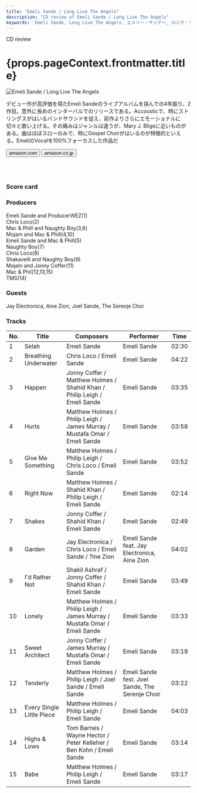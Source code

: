 ```yaml
---
title: "Emeli Sande / Long Live The Angels"
description: "CD review of Emeli Sande / Long Live The Angels"
keywords: 'Emeli Sande, Long Live The Angels, エメリー・サンデー, ロング・ライブ・ザ・エンジェルズ'
---
```




<p className="largeP">CD review</p>
<h1 className="h1--no--margin">{props.pageContext.frontmatter.title}</h1>

<Row  className="image-card-group">
	<Column colMd={"4"} colLg={"4"} noGutterMdLeft="">
       <ImageCard>

![Emeli Sande / Long Live The Angels](../../images/cd/emelisande2L.jpg) 

</ImageCard>
	</Column>
	<Column colMd={"8"} colLg={"8"} noGutterMdLeft="">
	<p>
	デビュー作が高評価を得たEmeli Sandeのライブアルバムを挟んでの4年振り、2作目。意外に長めのインターバルでのリリースである。Accousticで、時にストリングスがはいるバンドサウンドを従え、前作よりさらにエモーショナルに切々と歌い上げる。その痛みはジャンルは違うが、Mary J. Bligeに近いものがある。曲はほぼスローのみで、時にGospel Choirがはいるのが特徴的といえる。EmeliのVocalを100%フォーカスした作品だ
	</p>
    <div>
	  <Button href="https://amzn.to/2FoVz01" kind="primary" size="small" renderIcon={ArrowUpRight24}>
      amazon.com
    </Button>
    <Button href="https://amzn.to/30XYxRo" kind="secondary" size="small" renderIcon={ArrowUpRight24}>
      amazon.co.jp
    </Button>
	</div>
	<a href="https://geo.music.apple.com/jp/album/long-live-the-angels-deluxe/1440896806?mt=1&app=music&ls=1&at=11lcug" style="display:inline-block;overflow:hidden;background:url(https://linkmaker.itunes.apple.com/ja-jp/lockup.svg?releaseDate=2016-11-11&kind=album&bubble=apple_music&style=mono-black) no-repeat;width:180px;height:45px;"></a>
	<a href="https://geo.music.apple.com/jp/album/long-live-the-angels-deluxe/1153700459?app=itunes&at=11lcug" style="display:inline-block;overflow:hidden;background:url(https://linkmaker.itunes.apple.com/ja-jp/badge-lrg.svg?releaseDate=2016-11-11T00:00:00Z&kind=album&bubble=itunes_music) no-repeat;width:140px;height:45px;"></a>
	</Column>
</Row>
<Row >
	<Column colMd={"4"} colLg={"4"} noGutterMdLeft="">
<div>
    <h3>Score card</h3>
		<SliderJS1 value="5" />
    <SliderJS2 value="2" />
		<SliderJS3 value="1" />
    <SliderJS4 value="8" />
</div>
</Column>
<Column colMd={"8"} colLg={"8"} noGutterMdLeft="">
<div>
<h3>Producers</h3>
<p>
	Emeli Sande and ProducerWEZ(1)
	<br/>Chris Loco(2)
	<br/>Mac & Phill and Naughty Boy(3,6)
	<br/>Mojam and Mac & Phill(4,10)
	<br/>Emeli Sande and Mac & Phill(5)
	<br/>Naughty Boy(7)
	<br/>Chris Loco(8)
	<br/>Shakavelli and Naughty Boy(9)
	<br/>Mojam and Jonny Coffer(11)
	<br/>Mac & Phil(12,13,15)
	<br/>TMS(14)
</p>
<h3>Guests</h3>
<p>
	Jay Electronica, Aine Zion, Joel Sande, The Serenje Choi
</p>
</div>
</Column>
</Row>

<h3>Tracks</h3>

| No. |	 Title                    |	 Composers                                                               	|	 Performer                                      |	 Time	|
| --- |	------------------------- | ------------------------------------------------------------------------- | ----------------------------------------------- | ----- |
|	1	  |	Selah                    	| Emeli Sande                                                              	|	Emeli Sande                                    	|	02:30 |
|	2	  |	Breathing Underwater     	| Chris Loco / Emeli Sande                                                 	|	Emeli Sande                                    	|	04:22 |
|	3	  |	Happen                   	| Jonny Coffer / Matthew Holmes / Shahid Khan / Philip Leigh / Emeli Sande 	|	Emeli Sande                                    	|	03:35 |
|	4	  |	Hurts                    	| Matthew Holmes / Philip Leigh / James Murray / Mustafa Omar / Emeli Sande	|	Emeli Sande                                    	|	03:58 |
|	5	  |	Give Me Something        	| Matthew Holmes / Philip Leigh / Chris Loco / Emeli Sande                 	|	Emeli Sande                                    	|	03:52 |
|	6	  |	Right Now                	| Matthew Holmes / Shahid Khan / Philip Leigh / Emeli Sande                	|	Emeli Sande                                    	|	02:14 |
|	7	  |	Shakes                   	| Jonny Coffer / Shahid Khan / Emeli Sande                                 	|	Emeli Sande                                    	|	02:49 |
|	8	  |	Garden                   	| Jay Electronica / Chris Loco / Emeli Sande / ?ine Zion                   	|	Emeli Sande feat. Jay Electronica, Aine Zion   	|	04:02 |
|	9	  |	I'd Rather Not           	| Shakil Ashraf / Jonny Coffer / Shahid Khan / Emeli Sande                 	|	Emeli Sande                                    	|	03:49 |
|	10	|	Lonely                   	| Matthew Holmes / Philip Leigh / James Murray / Mustafa Omar / Emeli Sande	|	Emeli Sande                                    	|	03:33 |
|	11	|	Sweet Architect          	| Jonny Coffer / James Murray / Mustafa Omar / Emeli Sande                 	|	Emeli Sande                                    	|	03:19 |
|	12	|	Tenderly                 	| Matthew Holmes / Philip Leigh / Joel Sande / Emeli Sande                 	|	Emeli Sande fest. Joel Sande, The Serenje Choir	|	03:22 |
|	13	|	Every Single Little Piece	| Matthew Holmes / Philip Leigh / Emeli Sande                              	|	Emeli Sande                                    	|	04:03 |
|	14	|	Highs & Lows             	| Tom Barnes / Wayne Hector / Peter Kelleher / Ben Kohn / Emeli Sande      	|	Emeli Sande                                    	|	03:14 |
|	15	|	Babe                     	| Matthew Holmes / Philip Leigh / Emeli Sande                              	|	Emeli Sande                                    	|	03:17 |
